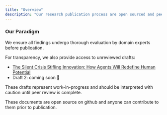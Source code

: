 ```yaml
---
title: "Overview"
description: "Our research publication process are open sourced and peer reviewed"
---
```


### Our Paradigm

We ensure all findings undergo thorough evaluation by domain experts before publication.

For transparency, we also provide access to unreviewed drafts:

- [The Silent Crisis Stifling Innovation: How Agents Will Redefine Human Potential](https://www.notion.so/delta-joe/Ragner-research-paper-17b11138488780e5819dcef9ece918f8)
- Draft 2: coming soon 👀

These drafts represent work-in-progress and should be interpreted with caution until peer review is complete.

These documents are open source on github and anyone can contribute to them prior to publication.
